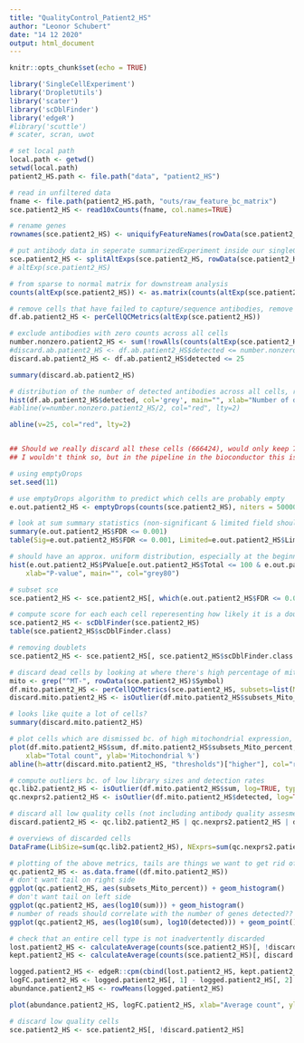 ```yaml
---
title: "QualityControl_Patient2_HS"
author: "Leonor Schubert"
date: "14 12 2020"
output: html_document
---
```


```r
knitr::opts_chunk$set(echo = TRUE)
```


```r
library('SingleCellExperiment')
library('DropletUtils')
library('scater')
library('scDblFinder')
library('edgeR')
#library('scuttle')
# scater, scran, uwot

```

```r
# set local path
local.path <- getwd()
setwd(local.path)
patient2_HS.path <- file.path("data", "patient2_HS")

# read in unfiltered data
fname <- file.path(patient2_HS.path, "outs/raw_feature_bc_matrix")
sce.patient2_HS <- read10xCounts(fname, col.names=TRUE)

# rename genes
rownames(sce.patient2_HS) <- uniquifyFeatureNames(rowData(sce.patient2_HS)$ID, rowData(sce.patient2_HS)$Symbol)

# put antibody data in seperate summarizedExperiment inside our singleCellExperiment
sce.patient2_HS <- splitAltExps(sce.patient2_HS, rowData(sce.patient2_HS)$Type)
# altExp(sce.patient2_HS)

# from sparse to normal matrix for downstream analysis
counts(altExp(sce.patient2_HS)) <- as.matrix(counts(altExp(sce.patient2_HS)))

```

```r
# remove cells that have failed to capture/sequence antibodies, remove cells that have unusually low numbers antibodies (less than or equal to half of the total number of tags)
df.ab.patient2_HS <- perCellQCMetrics(altExp(sce.patient2_HS))

# exclude antibodies with zero counts across all cells
number.nonzero.patient2_HS <- sum(!rowAlls(counts(altExp(sce.patient2_HS)), value=0L))
#discard.ab.patient2_HS <- df.ab.patient2_HS$detected <= number.nonzero.patient2_HS/2
discard.ab.patient2_HS <- df.ab.patient2_HS$detected <= 25

summary(discard.ab.patient2_HS)

# distribution of the number of detected antibodies across all cells, redline=threshold, below cells are discarded (looks like almost all?)
hist(df.ab.patient2_HS$detected, col='grey', main="", xlab="Number of detected Antibody-tags")
#abline(v=number.nonzero.patient2_HS/2, col="red", lty=2)

abline(v=25, col="red", lty=2)


## Should we really discard all these cells (666424), would only keep 70856?
## I wouldn't think so, but in the pipeline in the bioconductor this is what would be done...
```

```r
# using emptyDrops
set.seed(11)

# use emptyDrops algorithm to predict which cells are probably empty
e.out.patient2_HS <- emptyDrops(counts(sce.patient2_HS), niters = 50000, test.ambient=TRUE)

# look at sum summary statistics (non-significant & limited field should be 0, otherwise ran emptyDrops again with higher niters)
summary(e.out.patient2_HS$FDR <= 0.001)
table(Sig=e.out.patient2_HS$FDR <= 0.001, Limited=e.out.patient2_HS$Limited)

# should have an approx. uniform distribution, especially at the beginning (if high peaks there, decrease lower in emptyDrops)
hist(e.out.patient2_HS$PValue[e.out.patient2_HS$Total <= 100 & e.out.patient2_HS$Total > 0],
    xlab="P-value", main="", col="grey80")

# subset sce
sce.patient2_HS <- sce.patient2_HS[, which(e.out.patient2_HS$FDR <= 0.001)]
```

```r
# compute score for each each cell reperesenting how likely it is a doublet
sce.patient2_HS <- scDblFinder(sce.patient2_HS)
table(sce.patient2_HS$scDblFinder.class)

# removing doublets
sce.patient2_HS <- sce.patient2_HS[, sce.patient2_HS$scDblFinder.class!="doublet"]
```

```r
# discard dead cells by looking at where there's high percentage of mitochondrial RNA
mito <- grep("^MT-", rowData(sce.patient2_HS)$Symbol)
df.mito.patient2_HS <- perCellQCMetrics(sce.patient2_HS, subsets=list(Mito=mito))
discard.mito.patient2_HS <- isOutlier(df.mito.patient2_HS$subsets_Mito_percent, type="higher")

# looks like quite a lot of cells?
summary(discard.mito.patient2_HS)

# plot cells which are dismissed bc. of high mitochondrial expression, don't want to dismiss any in the upper right corner, which are high quality cells
plot(df.mito.patient2_HS$sum, df.mito.patient2_HS$subsets_Mito_percent, log="x",
    xlab="Total count", ylab='Mitochondrial %') 
abline(h=attr(discard.mito.patient2_HS, "thresholds")["higher"], col="red")
```

```r
# compute outliers bc. of low library sizes and detection rates
qc.lib2.patient2_HS <- isOutlier(df.mito.patient2_HS$sum, log=TRUE, type="lower")
qc.nexprs2.patient2_HS <- isOutlier(df.mito.patient2_HS$detected, log=TRUE, type="lower")

# discard all low quality cells (not including antibody quality assesment since otherwise almost all cells would be discarded)
discard.patient2_HS <- qc.lib2.patient2_HS | qc.nexprs2.patient2_HS | discard.mito.patient2_HS

# overviews of discarded cells
DataFrame(LibSize=sum(qc.lib2.patient2_HS), NExprs=sum(qc.nexprs2.patient2_HS), MitoProp=sum(discard.mito.patient2_HS), Total=sum(discard.patient2_HS))

# plotting of the above metrics, tails are things we want to get rid of
qc.patient2_HS <- as.data.frame((df.mito.patient2_HS))
# don't want tail on right side
ggplot(qc.patient2_HS, aes(subsets_Mito_percent)) + geom_histogram() 
# don't want tail on left side
ggplot(qc.patient2_HS, aes(log10(sum))) + geom_histogram() 
# number of reads should correlate with the number of genes detected??
ggplot(qc.patient2_HS, aes(log10(sum), log10(detected))) + geom_point() + geom_density2d()

```


```r
# check that an entire cell type is not inadvertently discarded
lost.patient2_HS <- calculateAverage(counts(sce.patient2_HS)[, !discard.patient2_HS])
kept.patient2_HS <- calculateAverage(counts(sce.patient2_HS)[, discard.patient2_HS])

logged.patient2_HS <- edgeR::cpm(cbind(lost.patient2_HS, kept.patient2_HS), log=TRUE, prior.count=2)
logFC.patient2_HS <- logged.patient2_HS[, 1] - logged.patient2_HS[, 2]
abundance.patient2_HS <- rowMeans(logged.patient2_HS)

plot(abundance.patient2_HS, logFC.patient2_HS, xlab="Average count", ylab="Log-FC (lost/kept)", pch=16)
```

```r
# discard low quality cells
sce.patient2_HS <- sce.patient2_HS[, !discard.patient2_HS]
```